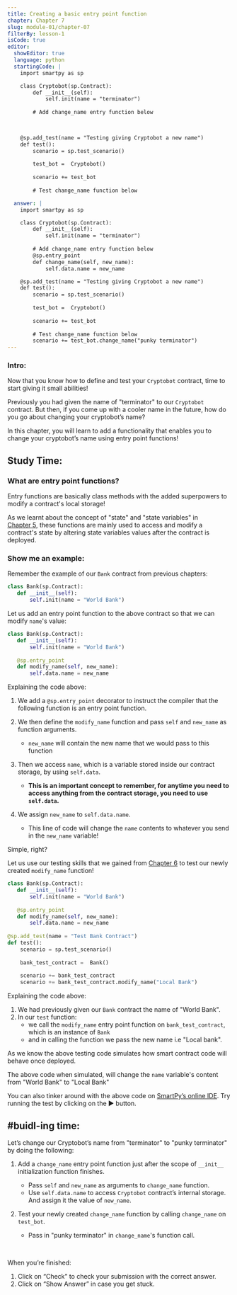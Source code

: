 ```yaml
---
title: Creating a basic entry point function
chapter: Chapter 7
slug: module-01/chapter-07
filterBy: lesson-1
isCode: true
editor:
  showEditor: true
  language: python
  startingCode: |
    import smartpy as sp

    class Cryptobot(sp.Contract):
        def __init__(self):
            self.init(name = "terminator")
        
        # Add change_name entry function below


            
    @sp.add_test(name = "Testing giving Cryptobot a new name")
    def test():
        scenario = sp.test_scenario()
        
        test_bot =  Cryptobot()
        
        scenario += test_bot
        
        # Test change_name function below

  answer: |  
    import smartpy as sp

    class Cryptobot(sp.Contract):
        def __init__(self):
            self.init(name = "terminator")
    
        # Add change_name entry function below
        @sp.entry_point
        def change_name(self, new_name):
            self.data.name = new_name

    @sp.add_test(name = "Testing giving Cryptobot a new name")
    def test():
        scenario = sp.test_scenario()
       
        test_bot =  Cryptobot()
       
        scenario += test_bot
       
        # Test change_name function below
        scenario += test_bot.change_name("punky terminator")
---
```


### Intro: 

Now that you know how to define and test your `Cryptobot` contract, time to start giving it small abilities!

Previously you had given the name of <span class="string-highlight">"terminator"</span> to our `Cryptobot` contract. But then, if you come up with a cooler name in the future, how do you go about changing your cryptobot’s name? 

In this chapter, you will learn to add a functionality that enables you to change your cryptobot’s name using entry point functions!  


## Study Time: 

### What are entry point functions? 

Entry functions are basically class methods with the added superpowers to modify a contract's local storage! 

As we learnt about the concept of <span class="string-highlight">"state"</span> and <span class="string-highlight">"state variables"</span> in <br /> [Chapter 5](/lesson/chapter-05), these functions are mainly used to access and modify a contract's state by altering state variables values after the contract is deployed. 

### Show me an example: 

Remember the example of our `Bank` contract from previous chapters:


```python
class Bank(sp.Contract):
   def __init__(self):
       self.init(name = "World Bank")
```

Let us add an entry point function to the above contract so that we can modify `name`'s value:

```python
class Bank(sp.Contract):
   def __init__(self):
       self.init(name = "World Bank")
   
   @sp.entry_point
   def modify_name(self, new_name):
       self.data.name = new_name
```

Explaining the code above:

1. We add a `@sp.entry_point` decorator to instruct the compiler that the following function is an entry point function.  

2. We then define the `modify_name` function and pass `self` and `new_name` as function arguments. 
    * `new_name` will contain the new name that we would pass to this function

3. Then we access `name`, which is a variable stored inside our contract storage, by using `self.data`. 
    * **This is an important concept to remember, for anytime you need to access anything from the contract storage, you need to use `self.data`.**

4. We assign `new_name` to `self.data.name`. 
   * This line of code will change the `name` contents to whatever you send in the `new_name` variable! 

Simple, right? 

Let us use our testing skills that we gained from [Chapter 6](/lesson/chapter-06) to test our newly created `modify_name` function! 


```python
class Bank(sp.Contract):
   def __init__(self):
       self.init(name = "World Bank")
   
   @sp.entry_point
   def modify_name(self, new_name):
       self.data.name = new_name
    
@sp.add_test(name = "Test Bank Contract")
def test():
    scenario = sp.test_scenario()
 
    bank_test_contract =  Bank()
    
    scenario += bank_test_contract
    scenario += bank_test_contract.modify_name("Local Bank")
```

Explaining the code above:

1. We had previously given our `Bank` contract the name of "World Bank". 
2. In our `test` function: 
   * we call the `modify_name` entry point function on `bank_test_contract`, which is an instance of `Bank`
   * and in calling the function we pass the new name i.e <span class="string-highlight">"Local bank"</span>. 

As we know the above testing code simulates how smart contract code will behave once deployed. 

The above code when simulated, will change the `name` variable's content from "World Bank" to "Local Bank"


You can also tinker around with the above code on [SmartPy’s online IDE](https://smartpy.io/demo/index.html?code=eJyNUkFq5DAQvPsVRXKZYYMfEBjIJtc9LuSodKT2RKzcMpImYfL6SO1xbEIWYrBBcndVV3X5cYqpII@UynQGZeSp62ygnHFP8m@Xp_4hSklky_62A@B4gDFefDFmlzkM83V72qlvf3ZCI@OAq8eYglOgq32rau9dheSKeDZT9FIWzDE6P5xN61TYG0yUaMwr_PVM4KgQfMYps0OJIGu5TmsvUyKXmOjIPZa@tZ@P_YrR65CJB04sFQLlhaF3r5Q8PQdWKHZrv5fsHWvhVzrEQXWutF@IDhc9vfCbqtS6ruuaH@ScKZxX4_7Wg@Jhcb8a2GzSqosn2bLUUWNtqBjtj1mudvvuU_o1HhmDTxXRJqbCINQh0DblKfj36mNVVqi6sOoaUhwRTwlPbYwnaCYu6p7rjc5rPssPmPOy5f0trnkleGO4FKd68JtF1eVHZch@PAUqPorKA8urT1FGntOx6vx1@IZ6Q_hAIXg56oI2eYLGDRo3DCexM1WEfSE5zkv_AVG_jeiyxbasP9FS2KQc__18AI8cFc4-). Try running the test by clicking on the ▶️ button. 


## #buidl-ing time:

Let’s change our Cryptobot’s name from <span class="string-highlight">"terminator"</span> to <span class="string-highlight">"punky terminator"</span> by doing the following: 

1. Add a `change_name` entry point function just after the scope of `__init__` initialization function finishes. 
     * Pass `self` and `new_name` as arguments to `change_name` function. 
     * Use `self.data.name` to access `Cryptobot` contract’s internal storage. And assign it the value of `new_name`. 

2. Test your newly created `change_name` function by calling `change_name` on `test_bot`. 
      * Pass in <span class="string-highlight">"punky terminator"</span> in `change_name`'s function call. 


<br />

When you’re finished:

1. Click on “Check” to check your submission with the correct answer.
2. Click on “Show Answer” in case you get stuck.